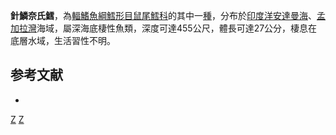 {{Speciesbox
| taxon = Nezumia semiquincunciata
| status = NE
| status_system = iucn3.1
| trend = unknow
| binomial_authority = [[Alcock|Alcock]], 1889
| synonyms = *''Macrurus semiquincunciatus'', Alcock, 1889
}}
'''針鱗奈氏鱈'''，為[[輻鰭魚綱|輻鰭魚綱]][[鱈形目|鱈形目]][[鼠尾鱈科|鼠尾鱈科]]的其中一[[種|種]]，分布於[[印度洋|印度洋]][[安達曼海|安達曼海]]、[[孟加拉灣|孟加拉灣]]海域，屬深海底棲性魚類，深度可達455公尺，體長可達27公分，棲息在底層水域，生活習性不明。

==参考文献==
*{{FishBase_species|genus=Nezumia|species=semiquincunciata|year=2016|month=1}}

{{taxonbar}}
[[Category:_1889年描述的鱼类|Z]]
[[Category:奈氏鱈屬|Z]]